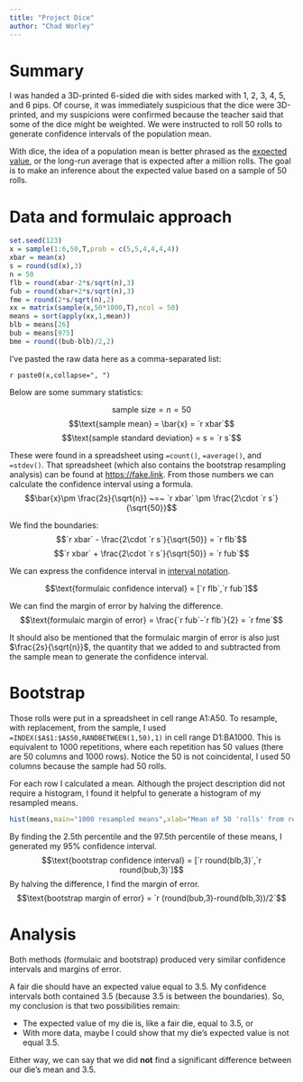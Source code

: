 ```yaml
---
title: "Project Dice"
author: "Chad Worley"
---
```



# Summary

I was handed a 3D-printed 6-sided die with sides marked with 1, 2, 3, 4, 5, and 6 pips. Of course, it was immediately suspicious that the dice were 3D-printed, and my suspicions were confirmed because the teacher said that some of the dice might be weighted. We were instructed to roll 50 rolls to generate confidence intervals of the population mean.

With dice, the idea of a population mean is better phrased as the [expected value](https://en.wikipedia.org/wiki/Expected_value), or the long-run average that is expected after a million rolls. The goal is to make an inference about the expected value based on a sample of 50 rolls.

# Data and formulaic approach

```r
set.seed(123)
x = sample(1:6,50,T,prob = c(5,5,4,4,4,4))
xbar = mean(x)
s = round(sd(x),3)
n = 50
flb = round(xbar-2*s/sqrt(n),3)
fub = round(xbar+2*s/sqrt(n),3)
fme = round(2*s/sqrt(n),2)
xx = matrix(sample(x,50*1000,T),ncol = 50)
means = sort(apply(xx,1,mean))
blb = means[26]
bub = means[975]
bme = round((bub-blb)/2,2)
```

I've pasted the raw data here as a comma-separated list:

`r paste0(x,collapse=", ")`

Below are some summary statistics:

$$\text{sample size} = n = 50$$
$$\text{sample mean} = \bar{x} = `r xbar`$$
$$\text{sample standard deviation} = s = `r s`$$

These were found in a spreadsheet using `=count()`, `=average()`, and `=stdev()`. That spreadsheet (which also contains the bootstrap resampling analysis) can be found at [https://fake.link](https://fake.link). From those numbers we can calculate the confidence interval using a formula.
$$\bar{x}\pm \frac{2s}{\sqrt{n}} ~=~ `r xbar` \pm \frac{2\cdot `r s`}{\sqrt{50}}$$

We find the boundaries:
$$`r xbar` - \frac{2\cdot `r s`}{\sqrt{50}} = `r flb`$$
$$`r xbar` + \frac{2\cdot `r s`}{\sqrt{50}} = `r fub`$$

We can express the confidence interval in [interval notation](https://en.wikipedia.org/wiki/Interval_(mathematics)#Notations_for_intervals).

$$\text{formulaic confidence interval} = [`r flb`,`r fub`]$$

We can find the margin of error by halving the difference.
$$\text{formulaic margin of error} = \frac{`r fub`-`r flb`}{2} = `r fme`$$

It should also be mentioned that the formulaic margin of error is also just $\frac{2s}{\sqrt{n}}$, the quantity that we added to and subtracted from the sample mean to generate the confidence interval.


# Bootstrap

Those rolls were put in a spreadsheet in cell range A1:A50. To resample, with replacement, from the sample, I used `=INDEX($A$1:$A$50,RANDBETWEEN(1,50),1)` in cell range D1:BA1000. This is equivalent to 1000 repetitions, where each repetition has 50 values (there are 50 columns and 1000 rows). Notice the 50 is not coincidental, I used 50 columns because the sample had 50 rolls.

For each row I calculated a mean. Although the project description did not require a histogram, I found it helpful to generate a histogram of my resampled means.

```r
hist(means,main="1000 resampled means",xlab="Mean of 50 'rolls' from resampling")

```

By finding the 2.5th percentile and the 97.5th percentile of these means, I generated my 95% confidence interval.
$$\text{bootstrap confidence interval} = [`r round(blb,3)`,`r round(bub,3)`]$$
By halving the difference, I find the margin of error.
$$\text{bootstrap margin of error} = `r (round(bub,3)-round(blb,3))/2`$$

# Analysis

Both methods (formulaic and bootstrap) produced very similar confidence intervals and margins of error.

A fair die should have an expected value equal to 3.5. My confidence intervals both contained 3.5 (because 3.5 is between the boundaries). So, my conclusion is that two possibilities remain:

* The expected value of my die is, like a fair die, equal to 3.5, or
* With more data, maybe I could show that my die's expected value is not equal 3.5.
    
Either way, we can say that we did **not** find a significant difference between our die's mean and 3.5.







